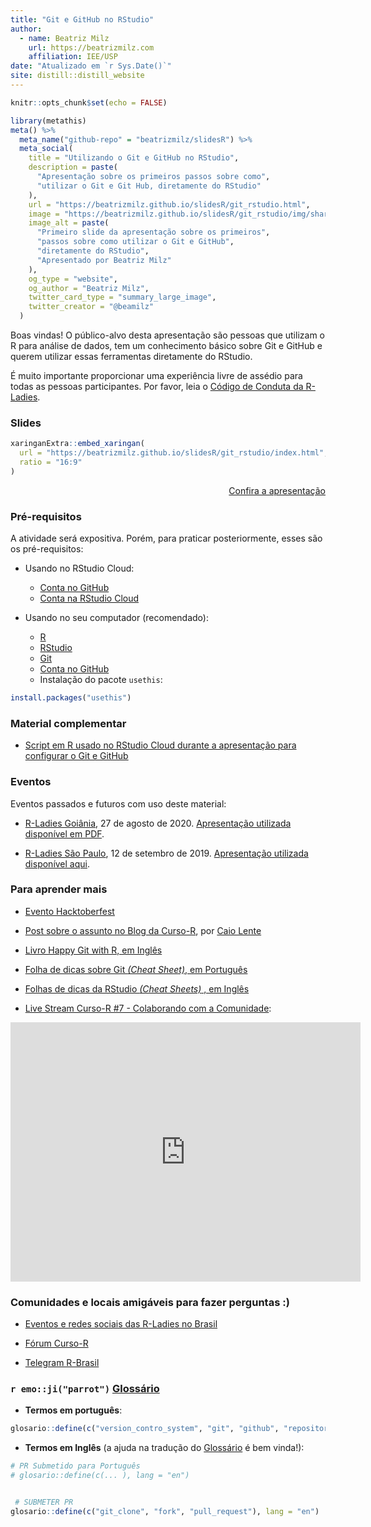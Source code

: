 ```yaml
---
title: "Git e GitHub no RStudio"
author:
  - name: Beatriz Milz 
    url: https://beatrizmilz.com
    affiliation: IEE/USP
date: "Atualizado em `r Sys.Date()`"
site: distill::distill_website
---
```


```r
knitr::opts_chunk$set(echo = FALSE)
```

```r
library(metathis)
meta() %>%
  meta_name("github-repo" = "beatrizmilz/slidesR") %>% 
  meta_social(
    title = "Utilizando o Git e GitHub no RStudio",
    description = paste(
      "Apresentação sobre os primeiros passos sobre como",
      "utilizar o Git e Git Hub, diretamente do RStudio"
    ),
    url = "https://beatrizmilz.github.io/slidesR/git_rstudio.html",
    image = "https://beatrizmilz.github.io/slidesR/git_rstudio/img/share-card.png",
    image_alt = paste(
      "Primeiro slide da apresentação sobre os primeiros",
      "passos sobre como utilizar o Git e GitHub",
      "diretamente do RStudio", 
      "Apresentado por Beatriz Milz"
    ),
    og_type = "website",
    og_author = "Beatriz Milz",
    twitter_card_type = "summary_large_image",
    twitter_creator = "@beamilz"
  )
```

 Boas vindas!
O público-alvo desta apresentação são pessoas que utilizam o R para análise de dados, tem um conhecimento básico sobre Git e GitHub e querem utilizar essas ferramentas diretamente do RStudio. 

É muito importante proporcionar uma experiência livre de assédio para todas as pessoas participantes.  Por favor, leia o [Código de Conduta da R-Ladies](https://github.com/rladies/starter-kit/wiki/Code-of-Conduct#portuguese).


### Slides

```r
xaringanExtra::embed_xaringan(
  url = "https://beatrizmilz.github.io/slidesR/git_rstudio/index.html",
  ratio = "16:9"
)
```


<p style="text-align:right;">[<i class="fas fa-external-link-alt"></i> Confira a apresentação](https://beatrizmilz.github.io/slidesR/git_rstudio/index.html)</p>

### Pré-requisitos

A atividade será expositiva. Porém, para praticar posteriormente, esses são os pré-requisitos:

- Usando no RStudio Cloud:
  - [Conta no GitHub](https://github.com/)
  - [Conta na RStudio Cloud](https://rstudio.cloud/projects)
  
- Usando no seu computador (recomendado): 

  - [R](https://cran.r-project.org/)
  - [RStudio](https://www.rstudio.com/products/rstudio/download/)
  - [Git](https://git-scm.com/downloads)
  - [Conta no GitHub](https://github.com/)
  - Instalação do pacote `usethis`:

```r
install.packages("usethis")
```

### Material complementar

- [Script em R usado no RStudio Cloud durante a apresentação  para configurar o Git e GitHub](https://beatrizmilz.github.io/slidesR/git_rstudio/rstudio-cloud/script_config_git.R)


### Eventos

Eventos passados e futuros com uso deste material:

- [R-Ladies Goiânia](https://www.sympla.com.br/git--rstudio__944832), 27 de agosto de 2020. [Apresentação utilizada disponível em PDF](https://beatrizmilz.github.io/slidesR/git_rstudio/pdf/rladies-gyn-27-08-2020.pdf).


- [R-Ladies São Paulo](https://www.meetup.com/rladies-sao-paulo/events/264535075/), 12 de setembro de 2019. [Apresentação utilizada disponível aqui](https://beatrizmilz.github.io/RLadies-Git-RStudio-2019/#1).

### Para aprender mais

- [Evento Hacktoberfest](https://hacktoberfest.digitalocean.com/faq/)

- [Post sobre o assunto no Blog da Curso-R](https://www.curso-r.com/blog/2019-07-23-zen-do-r-4/), por [Caio Lente](https://lente.dev/)

- [Livro Happy Git with R, em Inglês](https://happygitwithr.com/)

- [Folha de dicas sobre Git _(Cheat Sheet)_, em Português](https://github.github.com/training-kit/downloads/pt_BR/github-git-cheat-sheet.pdf)

- [Folhas de dicas da RStudio _(Cheat Sheets)_ , em Inglês](https://rstudio.com/wp-content/uploads/2019/01/Cheatsheets_2019.pdf)

- [Live Stream Curso-R #7 - Colaborando com a Comunidade](https://www.curso-r.com/):

<iframe width="560" height="415" src="https://www.youtube.com/embed/hyLxvGApBJY" frameborder="0" allow="accelerometer; autoplay; encrypted-media; gyroscope; picture-in-picture" allowfullscreen></iframe>


### Comunidades e locais amigáveis para fazer perguntas :)

- [Eventos e redes sociais das R-Ladies no Brasil](https://github.com/R-Ladies-Sao-Paulo/RLadies-Brasil)

- [Fórum Curso-R](https://discourse.curso-r.com/)

- [Telegram R-Brasil](https://t.me/rbrasiloficial)


### `r emo::ji("parrot")` [Glossário](https://glosario.carpentries.org/pt/)

- __Termos em português__:

```r
glosario::define(c("version_contro_system", "git", "github", "repository","git_branch"), lang = "pt")
```

- __Termos em Inglês__ (a ajuda na tradução do [Glossário](https://glosario.carpentries.org/pt/) é bem vinda!):

```r
# PR Submetido para Português
# glosario::define(c(... ), lang = "en") 


 # SUBMETER PR
glosario::define(c("git_clone", "fork", "pull_request"), lang = "en")
```


